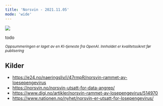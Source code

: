 ```yaml
---
title: 'Norsvin - 2021.11.05'
mode: 'wide'
---
```


<Frame>
<img src="/images/norsvin.png" />
</Frame>

todo

<sup><i>Oppsummeringen er laget av en KI-tjeneste fra OpenAI. Innholdet er kvalitetssikret før publisering</i></sup>

## Kilder
- https://e24.no/naeringsliv/i/47rmpR/norsvin-rammet-av-loesepengevirus
- https://norsvin.no/norsvin-utsatt-for-data-angrep/
- https://www.digi.no/artikler/norsvin-rammet-av-losepengevirus/514970
- https://www.nationen.no/nyhet/norsvin-er-utsatt-for-losepengevirus/
